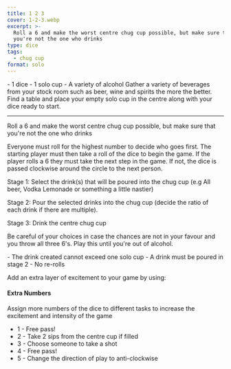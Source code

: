 ```yaml
---
title: 1 2 3
cover: 1-2-3.webp
excerpt: >-
  Roll a 6 and make the worst centre chug cup possible, but make sure that
  you're not the one who drinks
type: dice
tags:
  - chug cup
format: solo
---
```


<GameHero
  cover="/BeerGoggleGames/images/1-2-3.webp"
  alt="1 2 3"
/>

<GameSection title="Equipment" icon="/BeerGoggleGames/images/liquor.webp">
-   1 dice
-   1 solo cup
-   A variety of alcohol
</GameSection>

<GameSection title="Setup" icon="/BeerGoggleGames/images/settings.webp">
Gather a variety of beverages from your stock room such as beer, wine and spirits the more the better. Find a table and place your empty solo cup in the centre along with your dice ready to start.

* * *
</GameSection>

<GameSection title="Aim of the Game" icon="/BeerGoggleGames/images/target.webp">
<p>Roll a 6 and make the worst centre chug cup possible, but make sure that you're not the one who drinks</p>
</GameSection>

<GameSection title="How to Play" icon="/BeerGoggleGames/images/question.webp">
Everyone must roll for the highest number to decide who goes first. The starting player must then take a roll of the dice to begin the game. If the player rolls a 6 they must take the next step in the game. If not, the dice is passed clockwise around the circle to the next person.

Stage 1: Select the drink(s) that will be poured into the chug cup (e.g All beer, Vodka Lemonade or something a little nastier)

Stage 2: Pour the selected drinks into the chug cup (decide the ratio of each drink if there are multiple).

Stage 3: Drink the centre chug cup

Be careful of your choices in case the chances are not in your favour and you throw all three 6's. Play this until you're out of alcohol.
</GameSection>

<GameSection title="Rules" icon="/BeerGoggleGames/images/rules.webp">
-   The drink created cannot exceed one solo cup
-   A drink must be poured in stage 2
-   No re-rolls
</GameSection>

<GameSection title="Special Edition" icon="/BeerGoggleGames/images/special.webp">

<p>Add an extra layer of excitement to your game by using:</p>

<h4>Extra Numbers</h4>

Assign more numbers of the dice to different tasks to increase the excitement and intensity of the game

-   1 - Free pass!
-   2 - Take 2 sips from the centre cup if filled
-   3 - Choose someone to take a shot
-   4 - Free pass!
-   5 - Change the direction of play to anti-clockwise
</GameSection>

<ShareButtons title="1 2 3" />

<FeedbackCard>
</FeedbackCard>
